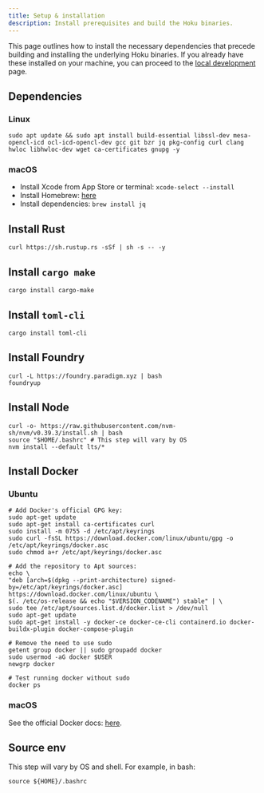 ```yaml
---
title: Setup & installation
description: Install prerequisites and build the Hoku binaries.
---
```



This page outlines how to install the necessary dependencies that precede building and installing
the underlying Hoku binaries. If you already have these installed on your machine, you can proceed
to the [local development](/operators/local) page.

## Dependencies

### Linux

```shell
sudo apt update && sudo apt install build-essential libssl-dev mesa-opencl-icd ocl-icd-opencl-dev gcc git bzr jq pkg-config curl clang hwloc libhwloc-dev wget ca-certificates gnupg -y
```

### macOS

- Install Xcode from App Store or terminal: `xcode-select --install`
- Install Homebrew: [here](https://brew.sh)
- Install dependencies: `brew install jq`

## Install Rust

```shell
curl https://sh.rustup.rs -sSf | sh -s -- -y
```

## Install `cargo make`

```shell
cargo install cargo-make
```

## Install `toml-cli`

```shell
cargo install toml-cli
```

## Install Foundry

```shell
curl -L https://foundry.paradigm.xyz | bash
foundryup
```

## Install Node

```shell
curl -o- https://raw.githubusercontent.com/nvm-sh/nvm/v0.39.3/install.sh | bash
source "$HOME/.bashrc" # This step will vary by OS
nvm install --default lts/*
```

## Install Docker

### Ubuntu

```shell
# Add Docker's official GPG key:
sudo apt-get update
sudo apt-get install ca-certificates curl
sudo install -m 0755 -d /etc/apt/keyrings
sudo curl -fsSL https://download.docker.com/linux/ubuntu/gpg -o /etc/apt/keyrings/docker.asc
sudo chmod a+r /etc/apt/keyrings/docker.asc

# Add the repository to Apt sources:
echo \
"deb [arch=$(dpkg --print-architecture) signed-by=/etc/apt/keyrings/docker.asc] https://download.docker.com/linux/ubuntu \
$(. /etc/os-release && echo "$VERSION_CODENAME") stable" | \
sudo tee /etc/apt/sources.list.d/docker.list > /dev/null
sudo apt-get update
sudo apt-get install -y docker-ce docker-ce-cli containerd.io docker-buildx-plugin docker-compose-plugin

# Remove the need to use sudo
getent group docker || sudo groupadd docker
sudo usermod -aG docker $USER
newgrp docker

# Test running docker without sudo
docker ps
```

### macOS

See the official Docker docs: [here](https://docs.docker.com/desktop/install/mac-install).

## Source env

This step will vary by OS and shell. For example, in bash:

```shell
source ${HOME}/.bashrc
```
